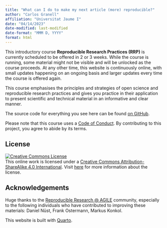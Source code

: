 ---
title: "What can I do to make my next article (more) reproducible?"
author: "Carlos Granell"
affiliation: "Universitat Jaume I"
date: "04/14/2023"
date-modified: last-modified
date-format: "MMM D, YYYY"
format: html
---


This introductory course **Reproducible Research Practices (RRP)** is currently scheduled to be offered in 2 or 3 weeks. While the course is running, some material might not be visible and will be unlocked as the course proceeds. At any other time, this website is continuously online, with small updates happening on an ongoing basis and larger updates every time the course is offered again.


This course emphasises the principles and strategies of open science and reproducible research practices and gives you practice in their application to present scientific and technical material in an informative and clear manner.

The source code for everything you see here can be found [on GitHub](https://github.com/cgranell/rpp).


Please note that this course uses a [Code of Conduct](https://github.com/cgranell/rpp/blob/master/CODE_OF_CONDUCT.md).
By contributing to this project, you agree to abide by its terms.


## License {.unnumbered}

<a rel="license" href="https://creativecommons.org/licenses/by-sa/4.0/"><img src="https://licensebuttons.net/l/by-sa/4.0/88x31.png" alt="Creative Commons License" style="border-width:0"/></a><br />This online work is licensed under a <a rel="license" href="https://creativecommons.org/licenses/by-sa/4.0/">Creative Commons Attribution-ShareAlike 4.0 International</a>.
Visit [here](https://github.com/cgranell/rpp/blob/master/LICENSE.md) for more information about the license.

## Acknowledgements {.unnumbered}

Huge thanks to the [Reproducible Research @ AGILE](https://reproducible-agile.github.io/) community, especially to the
following individuals who have contributed to improving these materials: Daniel Nüst, Frank Ostermann, Markus Konkol.

This website is built with [Quarto](https://quarto.org).
